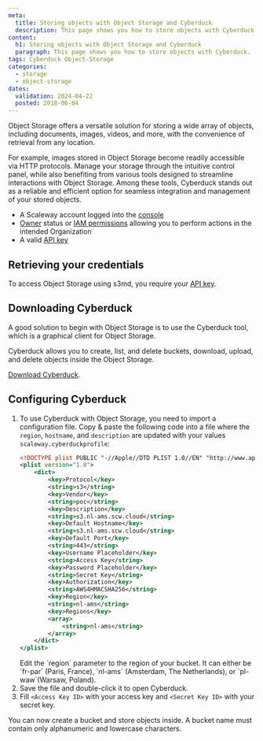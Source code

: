 ```yaml
---
meta:
  title: Storing objects with Object Storage and Cyberduck
  description: This page shows you how to store objects with Cyberduck.
content:
  h1: Storing objects with Object Storage and Cyberduck
  paragraph: This page shows you how to store objects with Cyberduck.
tags: Cyberduck Object-Storage
categories:
  - storage
  - object-storage
dates:
  validation: 2024-04-22
  posted: 2018-06-04
---
```


Object Storage offers a versatile solution for storing a wide array of objects, including documents, images, videos, and more, with the convenience of retrieval from any location.

For example, images stored in Object Storage become readily accessible via HTTP protocols.
Manage your storage through the intuitive control panel, while also benefiting from various tools designed to streamline interactions with Object Storage.
Among these tools, Cyberduck stands out as a reliable and efficient option for seamless integration and management of your stored objects.

<Macro id="requirements" />

- A Scaleway account logged into the [console](https://console.scaleway.com/)
- [Owner](/identity-and-access-management/iam/concepts/#owner) status or [IAM permissions](/identity-and-access-management/iam/concepts/#permission) allowing you to perform actions in the intended Organization
- A valid [API key](/identity-and-access-management/iam/how-to/create-api-keys/)

## Retrieving your credentials

To access Object Storage using s3md, you require your [API key](/identity-and-access-management/iam/how-to/create-api-keys/).

## Downloading Cyberduck

A good solution to begin with Object Storage is to use the Cyberduck tool, which is a graphical client for Object Storage.

Cyberduck allows you to create, list, and delete buckets, download, upload, and delete objects inside the Object Storage.

[Download Cyberduck](https://cyberduck.io/).

## Configuring Cyberduck

1. To use Cyberduck with Object Storage, you need to import a configuration file. Copy & paste the following code into a file where the `region`, `hostname`, and `description` are updated with your values `scaleway.cyberduckprofile`:
    ```xml
    <!DOCTYPE plist PUBLIC "-//Apple//DTD PLIST 1.0//EN" "http://www.apple.com/DTDs/PropertyList-1.0.dtd">
    <plist version="1.0">
        <dict>
            <key>Protocol</key>
            <string>s3</string>
            <key>Vendor</key>
            <string>poc</string>
            <key>Description</key>
            <string>s3.nl-ams.scw.cloud</string>
            <key>Default Hostname</key>
            <string>s3.nl-ams.scw.cloud</string>
            <key>Default Port</key>
            <string>443</string>
            <key>Username Placeholder</key>
            <string>Access Key</string>
            <key>Password Placeholder</key>
            <string>Secret Key</string>
            <key>Authorization</key>
            <string>AWS4HMACSHA256</string>
            <key>Region</key>
            <string>nl-ams</string>
            <key>Regions</key>
            <array>
                <string>nl-ams</string>
            </array>
        </dict>
    </plist>
    ```
    <Message type="important">
      Edit the `region` parameter to the region of your bucket. It can either be `fr-par` (Paris, France), `nl-ams` (Amsterdam, The Netherlands), or `pl-waw`(Warsaw, Poland).
    </Message>
2. Save the file and double-click it to open Cyberduck.
3. Fill `<Access Key ID>` with your access key and `<Secret Key ID>` with your secret key.
    <Lightbox src="scaleway-cyberduckprofile.webp" alt="" />

You can now create a bucket and store objects inside.
<Message type="note">
  A bucket name must contain only alphanumeric and lowercase characters.
</Message>